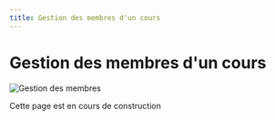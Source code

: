 ```yaml
---
title: Gestion des membres d'un cours
---
```


# Gestion des membres d'un cours

![Gestion des membres](../../../public/screens/courses/members.png)

Cette page est en cours de construction
